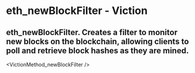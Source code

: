 # eth_newBlockFilter - Viction

## eth_newBlockFilter. Creates a filter to monitor new blocks on the blockchain, allowing clients to poll and retrieve block hashes as they are mined.


<VictionMethod_newBlockFilter />

